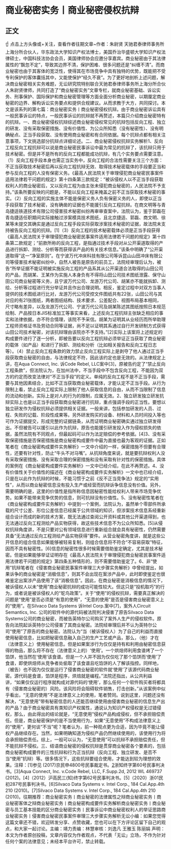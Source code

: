 # 商业秘密实务丨商业秘密侵权抗辩
## 正文
☝ 点击上方头像或+关注，查看作者往期文章~作者：朱尉贤 天驰君泰律师事务所上海分所合伙人，华东政法大学知识产权法博士，美国乔治华盛顿大学知识产权法律硕士，中国科技法协会会员，美国律师协会应邀分享嘉宾。商业秘密由于其法律属性的“飘忽不定”，导致其边界不清，保护困难、很多问题还是“纠缠不清”。而商业秘密也由于其客体的宽泛性，使得其在市场竞争中具有独特的优势，既能把不受专利保护的客体囊括其中，又能使保护“经久不衰”。为了更好地剖析上述问题，解决商业秘密相关实务难题，无讼研究院特别联合天驰君泰律师事务所上海分所合伙人朱尉贤律师，共同打造了“商业秘密实务”文章专栏，就商业秘密基础、诉讼实务、刑事保护、国际保护和商业秘密管理等方面全面分析商业秘密，以期厘定商业秘密的边界、解构诉讼实务要点和提供合规建议。从而求教于大方，共同探讨。本文是该系列的第七篇：商业秘密实务丨商业秘密侵权抗辩。由于商业秘密诉讼具有一般民事诉讼的特点，一般民事诉讼的抗辩就不再赘述，本篇只介绍商业秘密特有的抗辩。一、商业秘密侵权抗辩综述商业秘密侵权常见的抗辩包括反向工程、独立的研发、没有采取保密措施、没有价值性、为公众所知悉（没有秘密性）、没有明确秘点、正当手段获取、没有使用商业秘密和有合同依据。每个抗辩点都有相关注意事项，下文挑选部分抗辩点详细论述。二、商业秘密侵权抗辩实务解析1、反向工程反向工程抗辩可以说是商业秘密民事诉讼中最为常见的抗辩了，该抗辩只用于技术秘密。但是并不是所有的反向工程都能成功抗辩，有几个实务要点需要注意。（1）反向工程手段本身也需正当实务中，反向工程的合法性需要关注三个方面：不正当获取技术秘密后再以反向工程抗辩无效、取得技术秘密载体的手段要正当和参与反向工程的人没有保密义务。《最高人民法院关于审理侵犯商业秘密民事案件适用法律若干问题的规定》第十四条第三款规定：“被诉侵权人以不正当手段获取权利人的商业秘密后，又以反向工程为由主张未侵犯商业秘密的，人民法院不予支持。”该条所要反映的问题是，不能以反向工程来掩盖之前不正当获取技术秘密的事实。（2）反向工程的实施主体不能是保密义务人负有保密义务的人，即使以正当手段获取了技术秘密，没有确凿的证据也不能援引反向工程抗辩。在商文明等与青岛捷适铁道技术有限公司侵害技术秘密纠纷再审审查案中，法院认为，鉴于郭磊在青岛捷适任职期间实际接触过涉案模具技术图纸，且北京捷适、郭磊、商文明、徐某等未提交其确实是通过反向工程手段实际获取涉案技术秘密的证据，故法院未支持被告反向工程的抗辩。[1]（3）反向工程的技术秘密载体必须是正当手段获得《最高人民法院关于审理侵犯商业秘密民事案件适用法律若干问题的规定》第十四条第二款规定；“前款所称的反向工程，是指通过技术手段对从公开渠道取得的产品进行拆卸、测绘、分析等而获得该产品的有关技术信息。”该条中明确了“公开渠道取得”这一“净室原则”。在宁波万代冲床科技有限公司等诉昆山山田冲床有限公司等侵害技术秘密纠纷中，自然人被告是原告的前员工，法院经审理后认为，被告“所举证据不能证明被实施反向工程的产品系其从公开渠道合法取得的山田公司的产品，而胡某、王某作为实施人本身负有不得将山田公司技术图纸泄露、保守山田公司商业秘密等义务，且宁波万代公司、龙游万代公司、胡某亦不能就拆卸、测绘、分析等过程进行充分举证并且作出合理说明。相反，鉴定过程中对双方当事人提供的技术图纸进行比对，龙游万代公司受控文件图纸共有22张，山田公司与其对应的有21张图纸，两者图纸结构、技术要求、公差配合、视图布局基本相同，尺寸略有差异，以及龙游万代公司、宁波万代公司及胡某陈述其图纸按照日本规范绘制、产品按日本JIS标准加工等事实来看，上述反向工程抗辩主张缺乏相应的事实和法律依据，亦不符合情理，该院不予采信。胡某为证明其从业经历而所举助理工程师资格证书及劳动合同等证据，尚不足以证明其系通过自行开发研制方式获得山田公司技术秘密，对该抗辩理由该院亦不予支持。”[2]实际上该案将上述规定的构成要件进行了逐一分析，即被告要以反向工程抗辩必须举证正当获取了商业秘密的载体（如产品）和进行了拆卸、测绘和分析（比如相关报告和反向工程日志等）。（4）禁止反向工程条款的效力禁止反向工程实际上是剥夺了他人通过正当手段获取商业秘密的自由，与法律规定不符，因此该约定也是无效的。从法律规定上讲，在Aqua Connect, Inc. 诉Code Rebel, LLC案中[3]，原被告约定了“禁止反向工程条款”，但法院认为，在加州法中，不当手段中不包含反向工程，不能因为双方的约定而改变法律对“不正当手段”的定义。单纯的反向工程不是不正当手段，需要与其他因素结合，比如不正当获取商业秘密载体，才能认定不正当手段。从行为限制上看，禁止反向工程实际上限制了他人获取信息的自由，从而不当限制了信息的流动和创新。实际上是对人的行为的限制，应属无效。2、独立研发独立研发抗辩实际上也是以正当手段获取商业秘密进行抗辩，重点强调手段的正当性。要想以独立研发作为侵权抗辩必须提供相关证据。一般来讲，包括参加研发的人员、过程、失败的记载、阶段性成果等。另外研发购买的设备、材料和人员时间投入等也可作为证据提交，形成完整的证据链条，从而证明商业秘密确实通过独立研发得出。不但被告可以援引以此作为抗辩，原告也能援引研发投入作为侵权损失的依据，虽然法院有不同观点，但最起码可以作为法定赔偿的参考依据。[4]3、没有采取保密措施是否保密措施是商业秘密构成要件中最为直接也最为客观的证据。正如笔者在《商业秘密构成要件实务解析》一文中介绍的一样，保密措施不但要有合理性，还要有针对性，防止“牛头不对马嘴”。从抗辩角度来说，就是要抗辩权利人没有采取保密措施、没有采取合理的保密措施和没有采取有针对性的保密措施。具体的案例在《商业秘密构成要件实务解析》一文中已经介绍，在此不再赘述。4、没有价值性关于价值性的描述在《商业秘密构成要件实务解析》一文中也已经介绍，只是在以此作为抗辩的时候，不能习惯于之前《反不正当竞争法》规定的“实用性”，从而以商业秘密信息没有投入生产或经营而抗辩诉争信息没有价值。另外，需要明确的是，这里的价值性是指所称信息因秘密性能给权利人带来市场竞争优势。如果不能带来竞争优势的信息，则可抗辩没有价值性。5、没有秘密性笔者在《商业秘密构成要件实务解析》中提到一个案例，法院认为，虽然单个零部件所承载的尺寸公差、形位公差信息已经属于公共领域的知识，但涉案技术信息系经重新组合设计而成的新的技术方案，既无法通过查阅公开资料或其他公开渠道得到，也无法通过反向工程测绘产品实物获得，故这些技术信息不为公众所知悉。[5]从侵权抗辩角度讲，不是只要对公有领域信息进行重新组合就会具有秘密性，仍然需要具备“无法通过反向工程测绘产品实物获得”要件。从营业秘密角度讲，就是这些公开信息的组合信息如果能够被轻易复制，则组合信息将不符合“不容易获取”特征，因而不具有秘密性。[6]信息的秘密性很多时候需要借助鉴定确定，尤其是技术秘密。但是如果能够举证证明存在《最高人民法院关于审理侵犯商业秘密民事案件适用法律若干问题的规定》第四条五种情形的，则不需要借助鉴定了。6、非“使用”抗辩笔者在《侵害商业秘密民事案件审理三大步骤实务解析》中曾经提出，如果诉争的商业秘密是“消极信息”，则其不会出现在案涉产品中，此时即使鉴定也很难鉴定出案涉产品使用了该“消极信息”。因此，在商业秘密是消极信息的情况下，被诉侵权人以未“使用”商业秘密抗辩的成功可能性较大。但这只是“投机取巧”的行为，或者说是被诉侵权人的“鸵鸟政策”。关于“使用”的侵权抗辩，需要真正解决的问题是“使用”是否必须是“有意的使用”，“无意的使用”是否是侵害商业秘密意义上的“使用”。在Silvaco Data Systems 诉Intel Corp.案中[7]，案外人Circuit Semantics, Inc. 公司的软件中的源代码被法院判决侵害了原告Silvaco Data Systems公司的商业秘密，而被告英特尔公司购买了案外人生产的侵权软件。原告向法院起诉英特尔公司侵害了其商业秘密。法院经审理后并不认为英特尔公司“使用”了原告的商业秘密。法院认为“当（被诉侵权人）为了自己的利益而直接使用秘密信息，比如把秘密信息融入自己的生产工艺或产品，那么，（他）才在（法律意义上）使用秘密信息。但是如果案涉行为仅仅是持有和利用由秘密信息获得的物品，那么将不存在（法律意义上的）‘使用’。一个烘焙师利用食谱烤了一个馅饼，他当然在‘使用’该食谱。但是一个人并不因为仅仅吃了那个馅饼而‘使用’了食谱，即使烘焙师从竞争者处偷取了该食谱且吃馅饼的人了解该指控。同样地，（被告）也不因为仅仅是运行了侵害商业秘密的软件就‘使用’了该源代码商业秘密。源代码是食谱，馅饼是程序，烘焙就是编程。”法院还指出，从公共利益讲，“如果仅仅运行程序就构成对源代码的‘使用’，那么任何一个软件购买者将都具有（侵害商业秘密的）风险。该风险将会阻碍软件销售，打击创新。”从该案例中似乎看出，“无意的使用”不是法律意义上的使用，笔者赞同。说到这里，问题还没有解决，“无意使用”带有秘密信息的人还能否继续使用由侵害商业秘密的信息生产出的产品？由于商业秘密具有类知识产权属性，通说认为知识产权侵权是无过错侵权，那么，由此得出的结论就是，“无意使用”侵权产品构成侵权，但不承担赔偿责任。但是，商业秘密保护的是不当使用行为，如果“无意使用”不构成法律意义上的“使用”，更何谈“不当”呢？笔者认为，前一种观点更为合适，因为毕竟不能让侵权产品继续存在。当然，如果明确知道为侵权产品仍然继续使用的，该使用行为将会承担赔偿责任。综上，一般可以认为，“无意使用”可以抗辩不承担赔偿责任，但不能抗辩不侵权。三、结语商业秘密的侵权抗辩是贯穿商业秘密各个要素的，包括商业秘密构成要件的三性抗辩和行为正当抗辩（反向工程、独立研发、是否不当“使用”抗辩）等。很多情况下，这些抗辩要组合使用，才能达到较为理想的效果。注释：[1]参见 (2017)京民申4800号民事裁定书。[2](2014)浙知终字第60号民事判决书。[3]Aqua Connect, Inc. v.Code Rebel, LLC, F.Supp.2d, 2012 WL 469737 (2012)。[4]（2012）沪高民三(知)终字第62号民事判决书。[5]（2020）浙01民初287号民事判决书。[6]Silvaco Data Systems v. Intel Corp., 184 Cal.App.4th 210 (2010)。[7]Silvaco Data Systems v. Intel Corp., 184 Cal.App.4th 210 (2010)。往期推荐：商业秘密实务丨商业秘密的法律属性之辩商业秘密实务丨商业秘密客体之辩商业秘密实务丨商业秘密构成要件实务解析商业秘密实务丨商业秘密与员工基本技能的区分商业秘密实务丨民事诉讼中商业秘密权利人的举证思路商业秘密实务丨侵害商业秘密民事案件审理三大步骤实务解析无讼小编：如果您觉得这篇文章还不错，欢迎转发分享、点赞收藏，您也可以在下方评论区留下自己的观点，和大家一起讨论。主编：靖力责编：林慧审核：刘逸凡 王雅玉 陈丽娟 声明：本文为作者原创投稿，文章内容仅为作者观点，不代表「无讼」立场，不作为针对任何个案的法律意见；未经本平台许可，禁止转载。